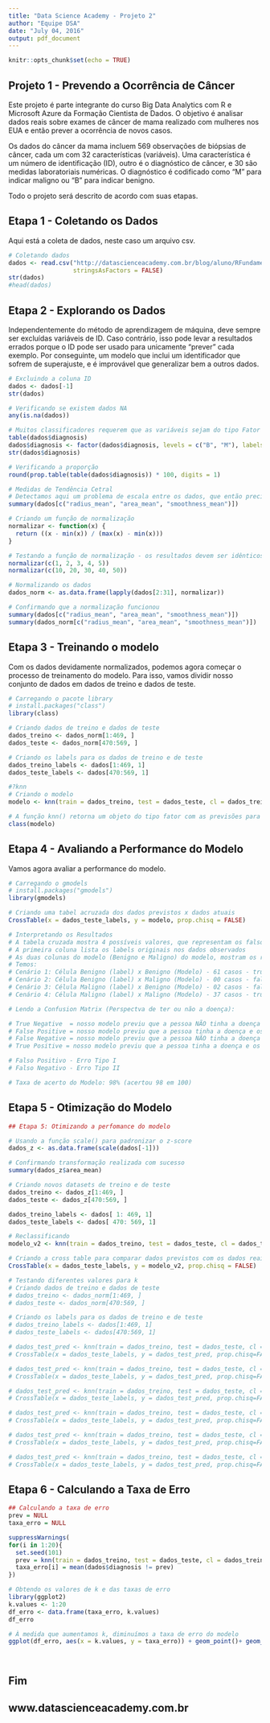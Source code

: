 ```yaml
---
title: "Data Science Academy - Projeto 2"
author: "Equipe DSA"
date: "July 04, 2016"
output: pdf_document
---
```


```r
knitr::opts_chunk$set(echo = TRUE)
```


## Projeto 1 - Prevendo a Ocorrência de Câncer

Este projeto é parte integrante do curso Big Data Analytics com R e Microsoft Azure da Formação Cientista de Dados. O objetivo é analisar dados reais sobre exames de câncer de mama realizado com mulheres nos EUA e então prever a ocorrência de novos casos.

Os dados do câncer da mama incluem 569 observações de biópsias de câncer, cada um com 32 características (variáveis). Uma característica é um número de identificação (ID), outro é o diagnóstico de câncer, e 30 são medidas laboratoriais numéricas. O diagnóstico é codificado como "M" para indicar maligno ou "B" para indicar benigno.

Todo o projeto será descrito de acordo com suas etapas. 


## Etapa 1 - Coletando os Dados

Aqui está a coleta de dados, neste caso um arquivo csv.


```r
# Coletando dados
dados <- read.csv("http://datascienceacademy.com.br/blog/aluno/RFundamentos/Datasets/ML/bc_data.csv", 
                  stringsAsFactors = FALSE)
str(dados)
#head(dados)
```


## Etapa 2 - Explorando os Dados

Independentemente do método de aprendizagem de máquina, deve sempre ser excluídas variáveis de ID. Caso contrário, isso pode levar a resultados errados porque o ID pode ser usado para unicamente "prever" cada exemplo. Por conseguinte, um modelo que inclui um identificador que sofrem de superajuste, e é improvável que generalizar bem a outros dados.


```r
# Excluindo a coluna ID
dados <- dados[-1]
str(dados)

# Verificando se existem dados NA
any(is.na(dados))

# Muitos classificadores requerem que as variáveis sejam do tipo Fator
table(dados$diagnosis)
dados$diagnosis <- factor(dados$diagnosis, levels = c("B", "M"), labels = c("Benigno", "Maligno"))
str(dados$diagnosis)

# Verificando a proporção
round(prop.table(table(dados$diagnosis)) * 100, digits = 1) 

# Medidas de Tendência Cetral
# Detectamos aqui um problema de escala entre os dados, que então precisam ser normalizados
summary(dados[c("radius_mean", "area_mean", "smoothness_mean")])

# Criando um função de normalização
normalizar <- function(x) {
  return ((x - min(x)) / (max(x) - min(x)))
}

# Testando a função de normalização - os resultados devem ser idênticos
normalizar(c(1, 2, 3, 4, 5))
normalizar(c(10, 20, 30, 40, 50))

# Normalizando os dados
dados_norm <- as.data.frame(lapply(dados[2:31], normalizar))

# Confirmando que a normalização funcionou
summary(dados[c("radius_mean", "area_mean", "smoothness_mean")])
summary(dados_norm[c("radius_mean", "area_mean", "smoothness_mean")])
```


## Etapa 3 - Treinando o modelo

Com os dados devidamente normalizados, podemos agora começar o processo de treinamento do modelo. Para isso, vamos dividir nosso conjunto de dados em dados de treino e dados de teste.


```r
# Carregando o pacote library
# install.packages("class")
library(class)

# Criando dados de treino e dados de teste
dados_treino <- dados_norm[1:469, ]
dados_teste <- dados_norm[470:569, ]

# Criando os labels para os dados de treino e de teste
dados_treino_labels <- dados[1:469, 1]
dados_teste_labels <- dados[470:569, 1]

#?knn
# Criando o modelo
modelo <- knn(train = dados_treino, test = dados_teste, cl = dados_treino_labels, k = 21)

# A função knn() retorna um objeto do tipo fator com as previsões para cada exemplo no dataset de teste
class(modelo)

```


## Etapa 4 - Avaliando a Performance do Modelo

Vamos agora avaliar a performance do modelo.


```r
# Carregando o gmodels
# install.packages("gmodels")
library(gmodels)

# Criando uma tabel acruzada dos dados previstos x dados atuais
CrossTable(x = dados_teste_labels, y = modelo, prop.chisq = FALSE)

# Interpretando os Resultados
# A tabela cruzada mostra 4 possíveis valores, que representam os falso/verdadeiro positivo e negativo
# A primeira coluna lista os labels originais nos dados observados
# As duas colunas do modelo (Benigno e Maligno) do modelo, mostram os resultados da previsão
# Temos:
# Cenário 1: Célula Benigno (label) x Benigno (Modelo) - 61 casos - true negative 
# Cenário 2: Célula Benigno (label) x Maligno (Modelo) - 00 casos - false positive 
# Cenário 3: Célula Maligno (label) x Benigno (Modelo) - 02 casos - false negative (o modelo errou)
# Cenário 4: Célula Maligno (label) x Maligno (Modelo) - 37 casos - true positive 

# Lendo a Confusion Matrix (Perspectva de ter ou não a doença):

# True Negative  = nosso modelo previu que a pessoa NÃO tinha a doença e os dados mostraram que realmente a pessoa NÃO tinha a doença
# False Positive = nosso modelo previu que a pessoa tinha a doença e os dados mostraram que NÃO, a pessoa tinha a doença
# False Negative = nosso modelo previu que a pessoa NÃO tinha a doença e os dados mostraram que SIM, a pessoa tinha a doença
# True Positive = nosso modelo previu que a pessoa tinha a doença e os dados mostraram que SIM, a pessoa tinha a doença

# Falso Positivo - Erro Tipo I
# Falso Negativo - Erro Tipo II

# Taxa de acerto do Modelo: 98% (acertou 98 em 100)

```


## Etapa 5 - Otimização do Modelo
 
 
```r
## Etapa 5: Otimizando a perfomance do modelo

# Usando a função scale() para padronizar o z-score 
dados_z <- as.data.frame(scale(dados[-1]))

# Confirmando transformação realizada com sucesso
summary(dados_z$area_mean)

# Criando novos datasets de treino e de teste
dados_treino <- dados_z[1:469, ]
dados_teste <- dados_z[470:569, ]

dados_treino_labels <- dados[ 1: 469, 1] 
dados_teste_labels <- dados[ 470: 569, 1]

# Reclassificando
modelo_v2 <- knn(train = dados_treino, test = dados_teste, cl = dados_treino_labels, k = 21)

# Criando a cross table para comparar dados previstos com os dados reais
CrossTable(x = dados_teste_labels, y = modelo_v2, prop.chisq = FALSE)

# Testando diferentes valores para k
# Criando dados de treino e dados de teste
# dados_treino <- dados_norm[1:469, ]
# dados_teste <- dados_norm[470:569, ]

# Criando os labels para os dados de treino e de teste
# dados_treino_labels <- dados[1:469, 1]
# dados_teste_labels <- dados[470:569, 1]

# dados_test_pred <- knn(train = dados_treino, test = dados_teste, cl = dados_treino_labels, k=1)
# CrossTable(x = dados_teste_labels, y = dados_test_pred, prop.chisq=FALSE)

# dados_test_pred <- knn(train = dados_treino, test = dados_teste, cl = dados_treino_labels, k=5)
# CrossTable(x = dados_teste_labels, y = dados_test_pred, prop.chisq=FALSE)

# dados_test_pred <- knn(train = dados_treino, test = dados_teste, cl = dados_treino_labels, k=11)
# CrossTable(x = dados_teste_labels, y = dados_test_pred, prop.chisq=FALSE)

# dados_test_pred <- knn(train = dados_treino, test = dados_teste, cl = dados_treino_labels, k=15)
# CrossTable(x = dados_teste_labels, y = dados_test_pred, prop.chisq=FALSE)

# dados_test_pred <- knn(train = dados_treino, test = dados_teste, cl = dados_treino_labels, k=21)
# CrossTable(x = dados_teste_labels, y = dados_test_pred, prop.chisq=FALSE)

# dados_test_pred <- knn(train = dados_treino, test = dados_teste, cl = dados_treino_labels, k=27)
# CrossTable(x = dados_teste_labels, y = dados_test_pred, prop.chisq=FALSE)
```


## Etapa 6 - Calculando a Taxa de Erro


```r
## Calculando a taxa de erro
prev = NULL
taxa_erro = NULL

suppressWarnings(
for(i in 1:20){
  set.seed(101)
  prev = knn(train = dados_treino, test = dados_teste, cl = dados_treino_labels, k = i)
  taxa_erro[i] = mean(dados$diagnosis != prev)
})

# Obtendo os valores de k e das taxas de erro
library(ggplot2)
k.values <- 1:20
df_erro <- data.frame(taxa_erro, k.values)
df_erro

# À medida que aumentamos k, diminuímos a taxa de erro do modelo
ggplot(df_erro, aes(x = k.values, y = taxa_erro)) + geom_point()+ geom_line(lty = "dotted", color = 'red')




```



## Fim
## www.datascienceacademy.com.br

